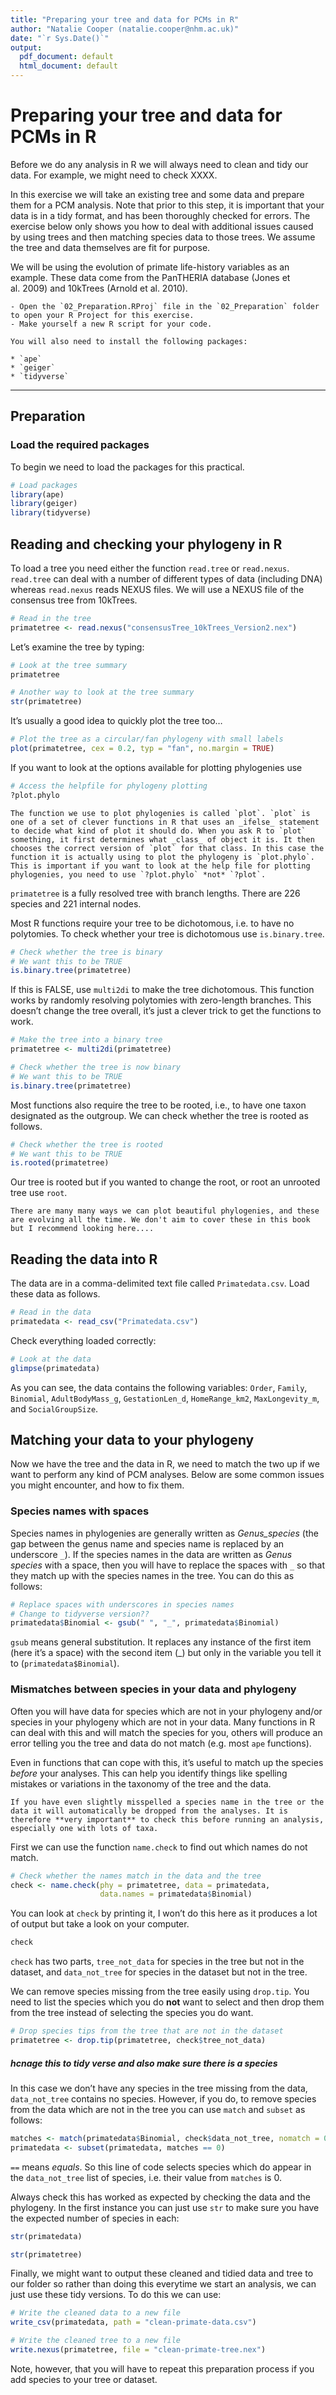 ```yaml
---
title: "Preparing your tree and data for PCMs in R"
author: "Natalie Cooper (natalie.cooper@nhm.ac.uk)"
date: "`r Sys.Date()`"
output:
  pdf_document: default
  html_document: default
---
```



# Preparing your tree and data for PCMs in R

Before we do any analysis in R we will always need to clean and tidy our data. For example, we might need to check XXXX.

In this exercise we will take an existing tree and some data and prepare them for a PCM analysis. Note that prior to this step, it is important that your data is in a tidy format, and has been thoroughly checked for errors. The exercise below only shows you how to deal with additional issues caused by using trees and then matching species data to those trees. We assume the tree and data themselves are fit for purpose.

We will be using the evolution of primate life-history variables as an example. 
These data come from the PanTHERIA database (Jones et al. 2009) and 10kTrees (Arnold et al. 2010). 

```block
- Open the `02_Preparation.RProj` file in the `02_Preparation` folder to open your R Project for this exercise.
- Make yourself a new R script for your code.

You will also need to install the following packages: 

* `ape`
* `geiger`
* `tidyverse`
```

***
## Preparation 
### Load the required packages
To begin we need to load the packages for this practical.

```r
# Load packages
library(ape)
library(geiger)
library(tidyverse)
```

## Reading and checking your phylogeny in R
To load a tree you need either the function `read.tree` or `read.nexus`. `read.tree` can deal with a number of different types of data (including DNA) whereas `read.nexus` reads NEXUS files. We will use a NEXUS file of the consensus tree from 10kTrees.

```r
# Read in the tree
primatetree <- read.nexus("consensusTree_10kTrees_Version2.nex")
```

Let's examine the tree by typing:

```r
# Look at the tree summary
primatetree
```

```r
# Another way to look at the tree summary
str(primatetree)
```

It's usually a good idea to quickly plot the tree too...

```r
# Plot the tree as a circular/fan phylogeny with small labels
plot(primatetree, cex = 0.2, typ = "fan", no.margin = TRUE)
```

If you want to look at the options available for plotting phylogenies use
```r
# Access the helpfile for phylogeny plotting
?plot.phylo
```

```block
The function we use to plot phylogenies is called `plot`. `plot` is one of a set of clever functions in R that uses an _ifelse_ statement to decide what kind of plot it should do. When you ask R to `plot` something, it first determines what _class_ of object it is. It then chooses the correct version of `plot` for that class. In this case the function it is actually using to plot the phylogeny is `plot.phylo`. This is important if you want to look at the help file for plotting phylogenies, you need to use `?plot.phylo` *not* `?plot`.
```

`primatetree` is a fully resolved tree with branch lengths. 
There are 226 species and 221 internal nodes. 

Most R functions require your tree to be dichotomous, i.e. to have no polytomies. To check whether your tree is dichotomous use `is.binary.tree`. 

```r
# Check whether the tree is binary
# We want this to be TRUE
is.binary.tree(primatetree) 
```

If this is FALSE, use `multi2di` to make the tree dichotomous. This function works by randomly resolving polytomies with zero-length branches. This doesn't change the tree overall, it's just a clever trick to get the functions to work.

```r
# Make the tree into a binary tree
primatetree <- multi2di(primatetree)

# Check whether the tree is now binary
# We want this to be TRUE
is.binary.tree(primatetree)
```

Most functions also require the tree to be rooted, i.e., to have one taxon designated as the outgroup. We can check whether the tree is rooted as follows.

```r
# Check whether the tree is rooted
# We want this to be TRUE
is.rooted(primatetree)
```

Our tree is rooted but if you wanted to change the root, or root an unrooted tree use `root`. 

```block
There are many many ways we can plot beautiful phylogenies, and these are evolving all the time. We don't aim to cover these in this book but I recommend looking here....
```

## Reading the data into R
The data are in a comma-delimited text file called `Primatedata.csv`. Load these data as follows.

```r
# Read in the data
primatedata <- read_csv("Primatedata.csv")
```

Check everything loaded correctly:

```r
# Look at the data
glimpse(primatedata)
```

As you can see, the data contains the following variables: `Order`, `Family`, `Binomial`, `AdultBodyMass_g`, `GestationLen_d`, `HomeRange_km2`, `MaxLongevity_m`, and `SocialGroupSize`.

## Matching your data to your phylogeny
Now we have the tree and the data in R, we need to match the two up if we want to perform any kind of PCM analyses. Below are some common issues you might encounter, and how to fix them.

### Species names with spaces
Species names in phylogenies are generally written as *Genus_species* (the gap between the genus name and species name is replaced by an underscore `_`). If the species names in the data are written as *Genus species* with a space, then you will have to replace the spaces with `_` so that they match up with the species names in the tree. You can do this as follows:

```r
# Replace spaces with underscores in species names
# Change to tidyverse version??
primatedata$Binomial <- gsub(" ", "_", primatedata$Binomial)
```

`gsub` means general substitution. 
It replaces any instance of the first item (here it's a space) with the second item (_) but only in the variable you tell it to (`primatedata$Binomial`).

### Mismatches between species in your data and phylogeny
Often you will have data for species which are not in your phylogeny and/or species in your phylogeny which are not in your data. Many functions in R can deal with this and will match the species for you, others will produce an error telling you the tree and data do not match (e.g. most `ape` functions). 

Even in functions that can cope with this, it's useful to match up the species *before* your analyses. This can help you identify things like spelling mistakes or variations in the taxonomy of the tree and the data. 

```block
If you have even slightly misspelled a species name in the tree or the data it will automatically be dropped from the analyses. It is therefore **very important** to check this before running an analysis, especially one with lots of taxa.
```

First we can use the function `name.check` to find out which names do not match.

```r
# Check whether the names match in the data and the tree
check <- name.check(phy = primatetree, data = primatedata, 
                    data.names = primatedata$Binomial)
```

You can look at `check` by printing it, I won't do this here as it produces a lot of output but take a look on your computer.

```r
check
```

`check` has two parts, `tree_not_data` for species in the tree but not in the dataset, and `data_not_tree` for species in the dataset but not in the tree.

We can remove species missing from the tree easily using `drop.tip`. You need to list the species which you do **not** want to select and then drop them from the tree instead of selecting the species you do want.

```r
# Drop species tips from the tree that are not in the dataset
primatetree <- drop.tip(primatetree, check$tree_not_data)
```

##### hcnage this to tidy verse and also make sure there is a species
In this case we don't have any species in the tree missing from the data, `data_not_tree` contains no species. 
However, if you do, to remove species from the data which are not in the tree you can use `match` and `subset` as follows:

```r
matches <- match(primatedata$Binomial, check$data_not_tree, nomatch = 0)
primatedata <- subset(primatedata, matches == 0)
```

`==` means *equals*. 
So this line of code selects species which do appear in the `data_not_tree` list of species, i.e. their value from `matches` is 0. 

Always check this has worked as expected by checking the data and the phylogeny. In the first instance you can just use `str` to make sure you have the expected number of species in each:

```r
str(primatedata)
```

```r
str(primatetree)
```

Finally, we might want to output these cleaned and tidied data and tree to our folder so rather than doing this everytime we start an analysis, we can just use these tidy versions. To do this we can use:

```r
# Write the cleaned data to a new file
write_csv(primatedata, path = "clean-primate-data.csv")

# Write the cleaned tree to a new file
write.nexus(primatetree, file = "clean-primate-tree.nex")
```

Note, however, that you will have to repeat this preparation process if you add species to your tree or dataset.